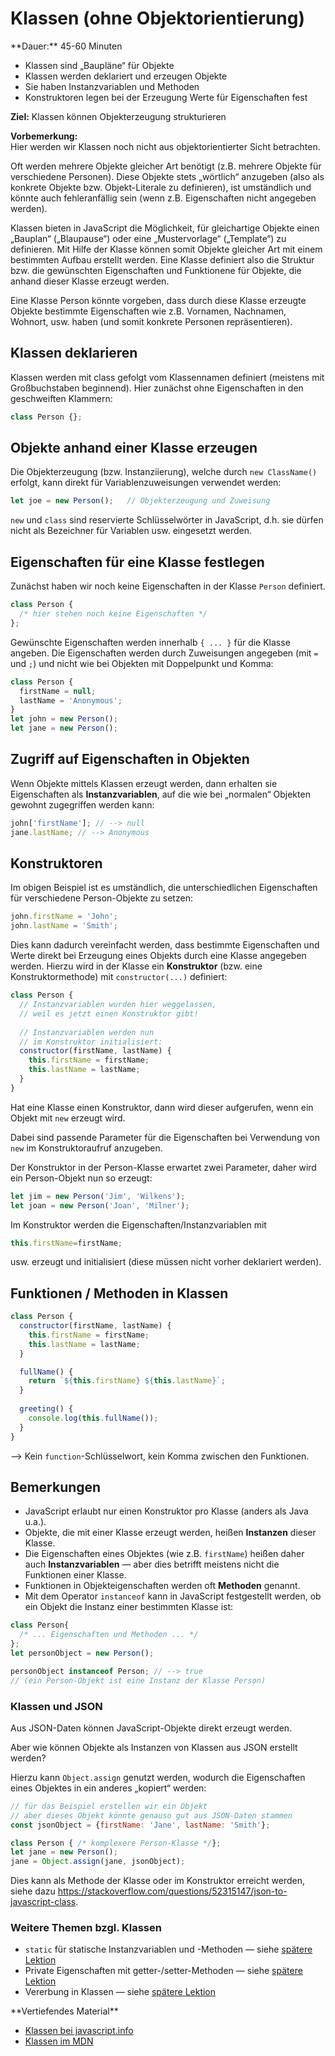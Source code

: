 
# Klassen (ohne Objektorientierung)

<Callout>
  **Dauer:** 45-60 Minuten
  
  - Klassen sind „Baupläne“ für Objekte
  - Klassen werden deklariert und erzeugen Objekte
  - Sie haben Instanzvariablen und Methoden
  - Konstruktoren legen bei der Erzeugung Werte für Eigenschaften fest

  **Ziel:** Klassen können Objekterzeugung strukturieren
</Callout>

**Vorbemerkung:** \
Hier werden wir Klassen noch nicht aus 
objektorientierter Sicht betrachten. 

Oft werden mehrere Objekte gleicher Art benötigt 
(z.B. mehrere Objekte für verschiedene Personen).
Diese Objekte stets „wörtlich“ anzugeben (also 
als konkrete Objekte bzw. Objekt-Literale zu 
definieren), ist umständlich und könnte auch 
fehleranfällig sein (wenn z.B. Eigenschaften nicht 
angegeben werden).

Klassen bieten in JavaScript die Möglichkeit, für 
gleichartige Objekte einen „Bauplan“ („Blaupause“) 
oder eine „Mustervorlage“ („Template“) zu definieren.
Mit Hilfe der Klasse können somit Objekte gleicher Art 
mit einem bestimmten Aufbau erstellt werden.
Eine Klasse definiert also die Struktur bzw. die 
gewünschten Eigenschaften und Funktionene für Objekte, 
die anhand dieser Klasse erzeugt werden.

Eine Klasse Person könnte vorgeben, dass durch diese 
Klasse erzeugte Objekte bestimmte Eigenschaften wie 
z.B. Vornamen, Nachnamen, Wohnort, usw. haben (und 
somit konkrete Personen repräsentieren).

## Klassen deklarieren

Klassen werden mit class gefolgt vom Klassennamen 
definiert (meistens mit Großbuchstaben beginnend). 
Hier zunächst ohne Eigenschaften in den geschweiften 
Klammern:

```js
class Person {};
```

## Objekte anhand einer Klasse erzeugen

Die Objekterzeugung (bzw. Instanziierung), welche 
durch `new ClassName()` erfolgt, kann direkt für 
Variablenzuweisungen verwendet werden:

```js
let joe = new Person();   // Objekterzeugung und Zuweisung
```

`new` und `class` sind reservierte Schlüsselwörter 
in JavaScript, d.h. sie dürfen nicht als Bezeichner
für Variablen usw. eingesetzt werden.

## Eigenschaften für eine Klasse festlegen

Zunächst haben wir noch keine Eigenschaften in der 
Klasse `Person` definiert.

```js
class Person { 
  /* hier stehen noch keine Eigenschaften */ 
};
```

Gewünschte Eigenschaften werden innerhalb 
`{ ... }` für die Klasse angeben. Die Eigenschaften 
werden durch Zuweisungen angegeben 
(mit `=` und `;`) und nicht wie bei Objekten mit 
Doppelpunkt und Komma: 

```js
class Person {
  firstName = null;
  lastName = 'Anonymous';
}
let john = new Person();
let jane = new Person();
```

## Zugriff auf Eigenschaften in Objekten

Wenn Objekte mittels Klassen erzeugt werden,
dann erhalten sie Eigenschaften als 
**Instanzvariablen**, auf die wie bei „normalen“
Objekten gewohnt zugegriffen werden kann: 

```js
john['firstName']; // --> null
jane.lastName; // --> Anonymous
```

## Konstruktoren

Im obigen Beispiel ist es umständlich, die 
unterschiedlichen Eigenschaften für verschiedene 
Person-Objekte zu setzen: 

```js
john.firstName = 'John';
john.lastName = 'Smith';
```

Dies kann dadurch vereinfacht werden, dass 
bestimmte Eigenschaften und Werte direkt bei 
Erzeugung eines Objekts durch eine Klasse 
angegeben werden. Hierzu wird in der Klasse ein 
**Konstruktor** (bzw. eine Konstruktormethode) 
mit `constructor(...)` definiert:

```js
class Person {
  // Instanzvariablen wurden hier weggelassen, 
  // weil es jetzt einen Konstruktor gibt!
	
  // Instanzvariablen werden nun 
  // im Konstruktor initialisiert:
  constructor(firstName, lastName) {	
    this.firstName = firstName;	
    this.lastName = lastName;	
  }
}
```

Hat eine Klasse einen Konstruktor, dann wird dieser 
aufgerufen, wenn ein Objekt mit `new` erzeugt wird.

Dabei sind passende Parameter für die Eigenschaften 
bei Verwendung von `new` im Konstruktoraufruf 
anzugeben.

Der Konstruktor in der Person-Klasse erwartet zwei 
Parameter, daher wird ein Person-Objekt nun so 
erzeugt: 

```js
let jim = new Person('Jim', 'Wilkens');
let joan = new Person('Joan', 'Milner');
```

Im Konstruktor werden die 
Eigenschaften/Instanzvariablen mit

```js
this.firstName=firstName;
``` 

usw. erzeugt und initialisiert (diese müssen nicht 
vorher deklariert werden). 

## Funktionen / Methoden in Klassen

```js
class Person {
  constructor(firstName, lastName) {
    this.firstName = firstName;
    this.lastName = lastName;	
  }

  fullName() {
    return `${this.firstName} ${this.lastName}`;
  }
	
  greeting() {
    console.log(this.fullName());
  }
}
```

&xrarr; Kein `function`-Schlüsselwort, kein Komma zwischen den Funktionen. 

## Bemerkungen

- JavaScript erlaubt nur einen Konstruktor pro Klasse (anders als Java u.a.).
- Objekte, die mit einer Klasse erzeugt werden, heißen **Instanzen** dieser Klasse.
- Die Eigenschaften eines Objektes (wie z.B. `firstName`) heißen daher auch **Instanzvariablen** — aber dies betrifft meistens nicht die Funktionen einer Klasse.
- Funktionen in Objekteigenschaften werden oft **Methoden** genannt.
- Mit dem Operator `instanceof` kann in JavaScript festgestellt werden, ob ein Objekt die Instanz einer bestimmten Klasse ist: 

```js
class Person{ 
  /* ... Eigenschaften und Methoden ... */ 
};
let personObject = new Person();

personObject instanceof Person; // --> true
// (ein Person-Objekt ist eine Instanz der Klasse Person)
```

### Klassen und JSON

Aus JSON-Daten können JavaScript-Objekte direkt 
erzeugt werden.

Aber wie können Objekte als Instanzen von Klassen 
aus JSON erstellt werden?

Hierzu kann `Object.assign` genutzt werden, wodurch
die Eigenschaften eines Objektes in ein anderes 
„kopiert“ werden: 

```js
// für das Beispiel erstellen wir ein Objekt
// aber dieses Objekt könnte genauso gut aus JSON-Daten stammen	
const jsonObject = {firstName: 'Jane', lastName: 'Smith'};

class Person { /* komplexere Person-Klasse */};	
let jane = new Person();	
jane = Object.assign(jane, jsonObject);
```

Dies kann als Methode der Klasse oder im 
Konstruktor erreicht werden, siehe dazu
https://stackoverflow.com/questions/52315147/json-to-javascript-class.

### Weitere Themen bzgl. Klassen


- `static` für statische Instanzvariablen und -Methoden &mdash; siehe [spätere Lektion](/prog/10-misc/static)
- Private Eigenschaften mit getter-/setter-Methoden &mdash; siehe [spätere Lektion](/prog/10-misc/private)
- Vererbung in Klassen &mdash; siehe [spätere Lektion](/prog/10-misc/extends)


<Callout type="warning">
**Vertiefendes Material**

- [Klassen bei javascript.info](https://javascript.info/classes)
- [Klassen im MDN](https://developer.mozilla.org/en-US/docs/Web/JavaScript/Reference/Classes)
</Callout>



